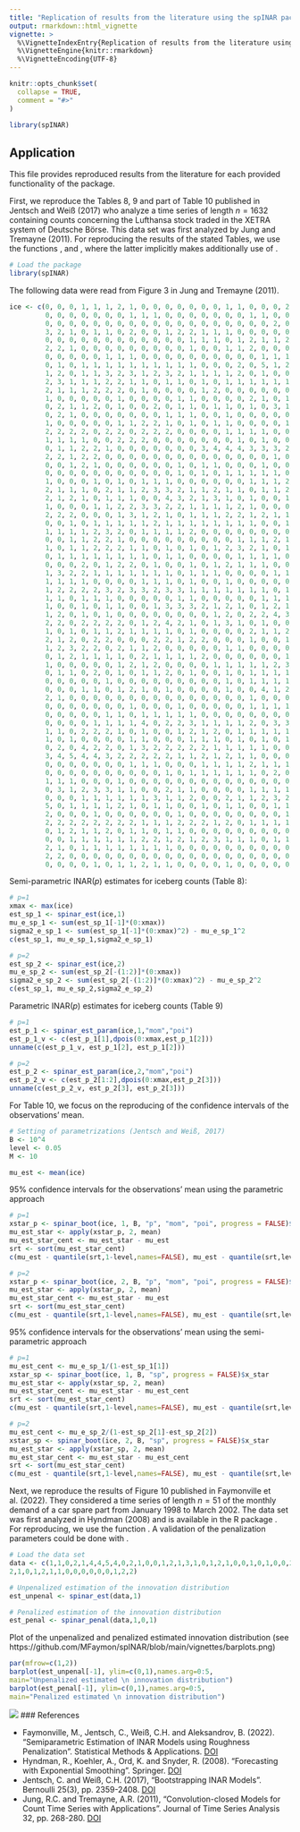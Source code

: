 ---
title: "Replication of results from the literature using the spINAR package"
output: rmarkdown::html_vignette
vignette: >
  %\VignetteIndexEntry{Replication of results from the literature using the spINAR package}
  %\VignetteEngine{knitr::rmarkdown}
  %\VignetteEncoding{UTF-8}
---

```{r, include = FALSE}
knitr::opts_chunk$set(
  collapse = TRUE,
  comment = "#>"
)
```

```{r setup}
library(spINAR)
```

## Application

This file provides reproduced results from the literature for each provided functionality of the \textit{spINAR} package. 

First, we reproduce the Tables 8, 9 and part of Table 10 published in Jentsch and Weiß (2017) who analyze a time series of length $n=1632$ containing counts concerning the Lufthansa stock traded in the XETRA system of Deutsche Börse. This data set was first analyzed by Jung and Tremayne (2011). For reproducing the results of the stated Tables, we use the functions \texttt{spinar\_est}, \texttt{spinar\_est\_par} and \texttt{spinar\_boot}, where the latter implicitly makes additionally use of \texttt{spinar\_sim}.  

``` {r}
# Load the package
library(spINAR)
```

The following data were read from Figure 3 in Jung and Tremayne (2011).

``` {r}
ice <- c(0, 0, 0, 1, 1, 1, 2, 1, 0, 0, 0, 0, 0, 0, 0, 1, 1, 0, 0, 0, 2, 1, 0, 0,
         0, 0, 0, 0, 0, 0, 0, 1, 1, 1, 0, 0, 0, 0, 0, 0, 0, 1, 1, 0, 0, 0, 0, 1,
         0, 0, 0, 0, 0, 0, 0, 0, 0, 0, 0, 0, 0, 0, 0, 0, 0, 0, 0, 2, 0, 0, 1, 2,
         3, 2, 1, 0, 1, 1, 0, 2, 0, 0, 1, 2, 2, 1, 1, 1, 0, 0, 0, 0, 0, 2, 2, 0,
         0, 0, 0, 0, 0, 0, 0, 0, 0, 0, 0, 0, 1, 1, 1, 0, 1, 2, 1, 1, 2, 2, 2, 1,
         2, 2, 1, 0, 0, 0, 0, 0, 0, 0, 0, 0, 1, 0, 0, 1, 1, 2, 0, 0, 0, 0, 0, 0,
         0, 0, 0, 0, 0, 1, 1, 1, 0, 0, 0, 0, 0, 0, 0, 0, 0, 0, 1, 1, 1, 2, 1, 1,
         0, 1, 0, 1, 1, 1, 1, 1, 1, 1, 1, 1, 1, 0, 0, 0, 2, 0, 5, 1, 2, 0, 0, 0,
         1, 2, 0, 1, 1, 3, 2, 3, 1, 2, 3, 2, 1, 1, 1, 1, 2, 0, 1, 0, 0, 1, 1, 1,
         2, 3, 1, 1, 1, 2, 2, 1, 1, 0, 1, 1, 0, 1, 0, 1, 1, 1, 1, 1, 1, 1, 1, 1,
         2, 1, 1, 1, 2, 2, 2, 0, 1, 0, 0, 0, 0, 1, 2, 0, 0, 0, 0, 0, 0, 1, 1, 1, 
         1, 0, 0, 0, 0, 0, 1, 0, 0, 0, 0, 1, 1, 0, 0, 0, 0, 2, 1, 0, 1, 0, 0, 1,
         0, 2, 1, 1, 2, 0, 1, 0, 0, 2, 0, 1, 1, 0, 1, 1, 0, 1, 0, 3, 1, 1, 2, 0,
         0, 2, 1, 0, 0, 0, 0, 0, 0, 0, 1, 1, 1, 0, 0, 1, 0, 0, 0, 0, 0, 0, 0, 0,
         1, 0, 0, 0, 0, 0, 1, 1, 2, 2, 1, 0, 1, 0, 1, 1, 0, 0, 0, 0, 1, 1, 0, 2,
         2, 2, 2, 2, 0, 2, 2, 0, 2, 2, 2, 0, 0, 0, 0, 1, 1, 1, 1, 0, 0, 0, 0, 0, 
         1, 1, 1, 1, 0, 0, 2, 2, 2, 0, 0, 0, 0, 0, 0, 0, 1, 0, 1, 0, 0, 0, 0, 0,
         0, 1, 1, 2, 2, 1, 0, 0, 0, 0, 0, 0, 0, 3, 4, 4, 4, 3, 3, 3, 2, 1, 2, 2,
         2, 2, 1, 2, 2, 0, 0, 0, 0, 0, 0, 0, 0, 0, 0, 0, 0, 0, 0, 1, 0, 1, 0, 0,
         0, 0, 1, 2, 1, 0, 0, 0, 0, 0, 0, 1, 0, 1, 1, 0, 0, 0, 1, 0, 0, 0, 0, 0, 
         0, 0, 0, 0, 0, 0, 0, 0, 0, 0, 0, 1, 0, 1, 0, 1, 1, 1, 1, 1, 0, 0, 0, 1, 
         1, 0, 0, 0, 1, 0, 1, 0, 1, 1, 1, 0, 0, 0, 0, 0, 0, 1, 1, 1, 2, 0, 1, 2, 
         2, 1, 1, 1, 0, 2, 1, 1, 2, 3, 3, 2, 1, 1, 2, 1, 1, 0, 1, 1, 2, 3, 2, 2,
         2, 1, 2, 1, 0, 1, 1, 1, 0, 0, 4, 3, 2, 1, 3, 1, 0, 1, 0, 0, 1, 0, 0, 0, 
         1, 0, 0, 0, 1, 1, 2, 2, 3, 3, 2, 2, 1, 1, 1, 1, 2, 1, 0, 0, 0, 0, 0, 1, 
         2, 2, 2, 0, 0, 0, 1, 3, 1, 2, 1, 0, 1, 1, 1, 2, 2, 1, 2, 1, 1, 1, 0, 1, 
         0, 0, 1, 0, 1, 1, 1, 1, 1, 2, 1, 1, 1, 1, 1, 1, 1, 1, 0, 0, 1, 1, 1, 1,
         1, 1, 1, 1, 2, 3, 2, 0, 1, 1, 1, 1, 2, 0, 0, 0, 0, 0, 0, 0, 0, 2, 2, 1,
         0, 0, 1, 1, 2, 2, 1, 0, 0, 0, 0, 0, 0, 0, 0, 0, 1, 1, 1, 2, 1, 1, 1, 1,
         1, 0, 1, 1, 2, 2, 2, 1, 1, 0, 1, 0, 1, 0, 1, 2, 3, 2, 1, 0, 1, 0, 0, 0,
         0, 1, 1, 1, 1, 1, 1, 1, 1, 0, 1, 1, 0, 0, 0, 0, 1, 1, 1, 1, 0, 0, 0, 0,
         0, 0, 0, 2, 0, 1, 2, 2, 0, 1, 0, 0, 1, 0, 1, 2, 1, 1, 1, 0, 0, 2, 0, 1,
         1, 3, 2, 2, 1, 1, 1, 1, 1, 1, 1, 0, 1, 1, 1, 0, 0, 0, 0, 1, 1, 1, 0, 2,
         1, 1, 1, 1, 0, 0, 0, 0, 1, 1, 1, 0, 1, 0, 0, 1, 0, 0, 0, 0, 0, 3, 3, 5,
         1, 2, 2, 2, 2, 3, 2, 3, 3, 2, 3, 3, 1, 1, 1, 1, 1, 1, 1, 0, 1, 0, 0, 1,
         1, 1, 0, 1, 1, 1, 0, 0, 0, 0, 0, 1, 1, 0, 0, 0, 0, 0, 1, 1, 1, 1, 1, 3,
         1, 0, 0, 1, 0, 1, 1, 0, 0, 1, 3, 3, 3, 2, 1, 2, 1, 0, 1, 2, 1, 2, 1, 1,
         1, 2, 0, 1, 0, 1, 0, 0, 0, 0, 0, 0, 0, 0, 1, 2, 0, 2, 2, 4, 3, 2, 0, 2,
         2, 2, 0, 2, 2, 2, 2, 0, 1, 2, 4, 2, 1, 0, 1, 3, 1, 0, 1, 0, 0, 0, 0, 1,
         1, 0, 1, 0, 1, 1, 2, 1, 1, 1, 1, 0, 1, 0, 0, 0, 0, 2, 1, 1, 2, 2, 2, 0,
         2, 1, 2, 0, 2, 2, 0, 0, 0, 2, 2, 1, 2, 2, 0, 0, 0, 1, 0, 0, 1, 1, 0, 0,
         1, 2, 3, 2, 2, 0, 2, 1, 1, 2, 0, 0, 0, 0, 0, 1, 1, 0, 0, 0, 0, 0, 0, 0,
         0, 1, 2, 1, 1, 1, 1, 0, 2, 1, 1, 1, 1, 2, 0, 0, 0, 0, 0, 0, 1, 0, 0, 1,
         1, 0, 0, 0, 0, 0, 1, 2, 1, 2, 0, 0, 0, 0, 1, 1, 1, 1, 1, 2, 3, 2, 2, 0,
         0, 1, 1, 0, 2, 0, 1, 0, 1, 1, 2, 0, 1, 0, 0, 1, 0, 1, 1, 1, 1, 1, 1, 1,
         0, 0, 0, 0, 0, 1, 0, 0, 0, 0, 0, 0, 0, 0, 0, 1, 0, 1, 1, 1, 1, 1, 1, 1,
         0, 0, 0, 1, 1, 0, 1, 2, 1, 0, 1, 0, 0, 0, 0, 1, 0, 0, 4, 1, 2, 1, 1, 3,
         2, 1, 0, 0, 0, 0, 0, 0, 0, 0, 0, 0, 0, 0, 0, 0, 0, 1, 0, 0, 0, 0, 0, 0,
         0, 0, 0, 0, 0, 0, 0, 1, 0, 0, 0, 1, 0, 0, 0, 0, 0, 1, 1, 1, 1, 0, 0, 0,
         0, 0, 0, 0, 0, 1, 1, 0, 1, 1, 1, 1, 1, 0, 0, 0, 0, 0, 0, 0, 0, 0, 1, 0,
         0, 0, 0, 0, 1, 1, 1, 1, 4, 0, 2, 2, 3, 1, 1, 1, 1, 2, 0, 3, 3, 2, 1, 1,
         1, 1, 0, 2, 2, 2, 1, 0, 1, 0, 0, 1, 2, 1, 2, 0, 1, 1, 1, 1, 1, 1, 0, 1,
         1, 0, 1, 0, 0, 0, 0, 1, 1, 0, 0, 0, 1, 1, 1, 0, 1, 0, 1, 0, 1, 1, 2, 0,
         0, 2, 0, 4, 2, 2, 0, 1, 3, 2, 2, 2, 2, 2, 1, 1, 1, 1, 1, 0, 0, 0, 0, 1,
         3, 4, 5, 4, 4, 3, 2, 2, 2, 2, 2, 1, 1, 2, 1, 2, 1, 1, 0, 0, 0, 0, 0, 0,
         0, 0, 0, 0, 0, 0, 0, 1, 1, 1, 0, 0, 0, 1, 1, 1, 1, 2, 1, 1, 1, 0, 0, 1,
         0, 0, 0, 0, 0, 0, 0, 0, 0, 0, 1, 0, 1, 1, 1, 1, 1, 1, 0, 2, 0, 0, 0, 1,
         1, 1, 1, 0, 0, 0, 1, 0, 0, 0, 0, 0, 0, 0, 0, 0, 0, 0, 0, 0, 0, 2, 2, 1,
         0, 3, 1, 2, 3, 3, 1, 1, 0, 0, 2, 1, 1, 0, 0, 0, 0, 1, 1, 1, 1, 1, 1, 2,
         0, 0, 0, 1, 1, 1, 1, 1, 1, 3, 1, 1, 2, 0, 0, 2, 1, 1, 2, 3, 2, 7, 3, 6,
         5, 0, 1, 1, 1, 1, 2, 1, 0, 1, 1, 0, 0, 1, 0, 1, 1, 0, 0, 1, 1, 1, 1, 0,
         2, 0, 0, 0, 1, 0, 0, 0, 0, 0, 0, 1, 0, 0, 0, 0, 0, 0, 0, 0, 1, 2, 0, 0,
         2, 2, 2, 2, 2, 2, 2, 2, 1, 1, 1, 2, 2, 2, 1, 2, 0, 1, 1, 1, 1, 1, 1, 2,
         0, 1, 2, 1, 1, 2, 0, 1, 1, 0, 1, 1, 0, 0, 0, 0, 0, 0, 0, 0, 0, 0, 0, 0,
         0, 0, 1, 1, 1, 1, 1, 1, 2, 2, 1, 2, 1, 2, 3, 1, 1, 1, 0, 1, 1, 1, 2, 1,
         2, 1, 0, 1, 1, 1, 1, 1, 1, 1, 1, 0, 0, 0, 0, 0, 0, 0, 0, 0, 0, 0, 0, 1,
         2, 2, 0, 0, 0, 0, 0, 0, 0, 0, 0, 0, 0, 0, 0, 0, 0, 0, 0, 0, 0, 0, 0, 0,
         0, 0, 0, 0, 1, 0, 1, 1, 2, 1, 1, 0, 0, 0, 0, 1, 0, 0, 0, 0, 0, 0, 0, 0)
```

Semi-parametric INAR($p$) estimates for iceberg counts (Table 8):

``` {r}
# p=1
xmax <- max(ice)
est_sp_1 <- spinar_est(ice,1)
mu_e_sp_1 <- sum(est_sp_1[-1]*(0:xmax))
sigma2_e_sp_1 <- sum(est_sp_1[-1]*(0:xmax)^2) - mu_e_sp_1^2
c(est_sp_1, mu_e_sp_1,sigma2_e_sp_1)

# p=2
est_sp_2 <- spinar_est(ice,2)
mu_e_sp_2 <- sum(est_sp_2[-(1:2)]*(0:xmax))
sigma2_e_sp_2 <- sum(est_sp_2[-(1:2)]*(0:xmax)^2) - mu_e_sp_2^2
c(est_sp_1, mu_e_sp_2,sigma2_e_sp_2)
```
Parametric INAR($p$) estimates for iceberg counts (Table 9)

``` {r}
# p=1
est_p_1 <- spinar_est_param(ice,1,"mom","poi")
est_p_1_v <- c(est_p_1[1],dpois(0:xmax,est_p_1[2]))
unname(c(est_p_1_v, est_p_1[2], est_p_1[2]))

# p=2
est_p_2 <- spinar_est_param(ice,2,"mom","poi")
est_p_2_v <- c(est_p_2[1:2],dpois(0:xmax,est_p_2[3]))
unname(c(est_p_2_v, est_p_2[3], est_p_2[3]))
```
For Table 10, we focus on the reproducing of the confidence intervals of the observations' mean.

```{r}
# Setting of parametrizations (Jentsch and Weiß, 2017)
B <- 10^4
level <- 0.05
M <- 10

mu_est <- mean(ice)
```

95\% confidence intervals for the observations' mean using the parametric approach

```{r}
# p=1
xstar_p <- spinar_boot(ice, 1, B, "p", "mom", "poi", progress = FALSE)$x_star
mu_est_star <- apply(xstar_p, 2, mean)
mu_est_star_cent <- mu_est_star - mu_est
srt <- sort(mu_est_star_cent)
c(mu_est - quantile(srt,1-level,names=FALSE), mu_est - quantile(srt,level,names=FALSE))

# p=2
xstar_p <- spinar_boot(ice, 2, B, "p", "mom", "poi", progress = FALSE)$x_star
mu_est_star <- apply(xstar_p, 2, mean)
mu_est_star_cent <- mu_est_star - mu_est
srt <- sort(mu_est_star_cent)
c(mu_est - quantile(srt,1-level,names=FALSE), mu_est - quantile(srt,level,names=FALSE))
```

95\% confidence intervals for the observations' mean using the semi-parametric approach

```{r eval=FALSE}
# p=1
mu_est_cent <- mu_e_sp_1/(1-est_sp_1[1])
xstar_sp <- spinar_boot(ice, 1, B, "sp", progress = FALSE)$x_star
mu_est_star <- apply(xstar_sp, 2, mean)
mu_est_star_cent <- mu_est_star - mu_est_cent
srt <- sort(mu_est_star_cent)
c(mu_est - quantile(srt,1-level,names=FALSE), mu_est - quantile(srt,level,names=FALSE))

# p=2
mu_est_cent <- mu_e_sp_2/(1-est_sp_2[1]-est_sp_2[2])
xstar_sp <- spinar_boot(ice, 2, B, "sp", progress = FALSE)$x_star
mu_est_star <- apply(xstar_sp, 2, mean)
mu_est_star_cent <- mu_est_star - mu_est_cent
srt <- sort(mu_est_star_cent)
c(mu_est - quantile(srt,1-level,names=FALSE), mu_est - quantile(srt,level,names=FALSE))
```

Next, we reproduce the results of Figure 10 published in Faymonville et al. (2022). They considered a time series of length $n=51$ of the monthly demand of a car spare part from January 1998 to March 2002. The data set was first analyzed in Hyndman (2008) and is available in the R package \textit{expsmooth}. For reproducing, we use the function \texttt{spinar_penal}. A validation of the penalization parameters could be done with \texttt{spinar_penal_val}.

```{r}
# Load the data set
data <- c(1,1,0,2,1,4,4,5,4,0,2,1,0,0,1,2,1,3,1,0,1,2,1,0,0,1,0,1,0,0,2,0,2,2,0,
2,1,0,1,2,1,1,0,0,0,0,0,0,1,2,2)
```

```{r}
# Unpenalized estimation of the innovation distribution 
est_unpenal <- spinar_est(data,1)

# Penalized estimation of the innovation distribution
est_penal <- spinar_penal(data,1,0,1)
```

Plot of the unpenalized and penalized estimated innovation distribution (see https://github.com/MFaymon/spINAR/blob/main/vignettes/barplots.png)

```{r eval=FALSE}
par(mfrow=c(1,2))
barplot(est_unpenal[-1], ylim=c(0,1),names.arg=0:5,
main="Unpenalized estimated \n innovation distribution")
barplot(est_penal[-1], ylim=c(0,1),names.arg=0:5,
main="Penalized estimated \n innovation distribution")
```

![](https://github.com/MFaymon/spINAR/blob/main/vignettes/barplots.png)
### References

* Faymonville, M., Jentsch, C., Weiß, C.H. and Aleksandrov, B. (2022). "Semiparametric Estimation of INAR Models using Roughness Penalization". Statistical Methods & Applications. [DOI](https://doi.org/10.1007/s10260-022-00655-0)
* Hyndman, R., Koehler, A., Ord, K. and Snyder, R. (2008). "Forecasting with Exponential Smoothing". Springer. [DOI](https://doi.org/10.1007/978-3-540-71918-2)
* Jentsch, C. and Weiß, C.H. (2017), “Bootstrapping INAR Models”. Bernoulli 25(3), pp. 2359-2408. [DOI](https://doi.org/10.3150/18-BEJ1057)
* Jung, R.C. and Tremayne, A.R. (2011), “Convolution-closed Models for Count Time Series with Applications”. Journal of Time Series Analysis 32, pp. 268-280. [DOI](https://doi.org/10.1111/j.1467-9892.2010.00697.x)

